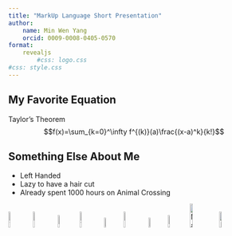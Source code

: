 ```yaml
---
title: "MarkUp Language Short Presentation"
author: 
    name: Min Wen Yang
    orcid: 0009-0008-0405-0570
format: 
    revealjs
        #css: logo.css
#css: style.css
---
```


## My Favorite Equation

Taylor's Theorem
$$f(x)=\sum_{k=0}^\infty f^{(k)}(a)\frac{(x-a)^k}{k!}$$

## Something Else About Me

- Left Handed
- Lazy to have a hair cut
- Already spent 1000 hours on Animal Crossing

![Tutu](Tutu_NH.png){width=9%}
![Monika](Audie_NH.png){width=9%}
![Lucky](Lucky_NH.png){width=8%}
![Teddy](Teddy_NH.png){width=9%}
![Judy](Judy_NH.png){width=7%}
![Fang](Fang_NH.png){width=9%}
![Raymond](Raymond_NH.png){width=7%}
![Shari](Shari_NH.png){width=8%}
![Margie](Margie_NH.png){width=11%}
![Ione](Ione_NH.png){width=9%}